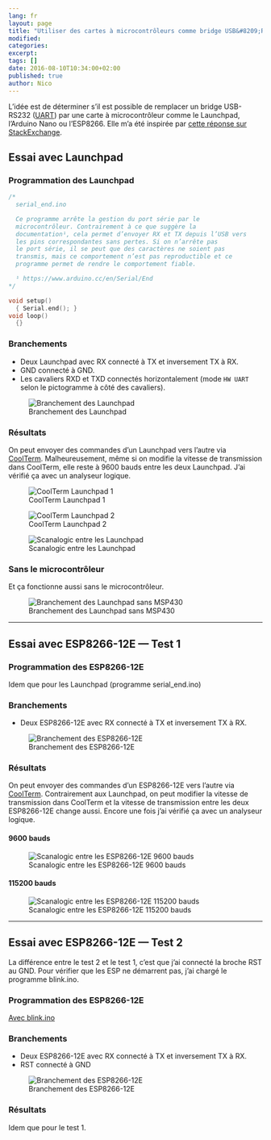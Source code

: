 ```yaml
---
lang: fr
layout: page
title: "Utiliser des cartes à microcontrôleurs comme bridge USB&#8209;RS232"
modified:
categories:
excerpt:
tags: []
date: 2016-08-10T10:34:00+02:00
published: true
author: Nico
---
```


L’idée est de déterminer s’il est possible de remplacer un bridge USB-RS232 ([UART][2]) par une carte à microcontrôleur comme le Launchpad, l’Arduino Nano ou l’ESP8266. Elle m’a été inspirée par [cette réponse sur StackExchange][0].

## Essai avec Launchpad

### Programmation des Launchpad

```c++
/*
  serial_end.ino

  Ce programme arrête la gestion du port série par le
  microcontrôleur. Contrairement à ce que suggère la
  documentation¹, cela permet d’envoyer RX et TX depuis l’USB vers
  les pins correspondantes sans pertes. Si on n’arrête pas
  le port série, il se peut que des caractères ne soient pas
  transmis, mais ce comportement n’est pas reproductible et ce
  programme permet de rendre le comportement fiable.

  ¹ https://www.arduino.cc/en/Serial/End
*/

void setup()
  { Serial.end(); }
void loop()
  {}
```

### Branchements

-   Deux Launchpad avec RX connecté à TX et inversement TX à RX.
-   GND connecté à GND.
-   Les cavaliers RXD et TXD connectés horizontalement (mode `HW UART` selon le pictogramme à côté des cavaliers).

![Branchement des Launchpad](../../files/2016-08-10-usb-rs232_bridge_microcontroleurs/branchement_launchpad_lowres.jpg)

### Résultats

On peut envoyer des commandes d’un Launchpad vers l’autre via [CoolTerm][1]. Malheureusement, même si on modifie la vitesse de transmission dans CoolTerm, elle reste à 9600 bauds entre les deux Launchpad. J’ai vérifié ça avec un analyseur logique.

![CoolTerm Launchpad 1](../../files/2016-08-10-usb-rs232_bridge_microcontroleurs/coolterm_launchpad_1.png)

![CoolTerm Launchpad 2](../../files/2016-08-10-usb-rs232_bridge_microcontroleurs/coolterm_launchpad_2.png)

![Scanalogic entre les Launchpad](../../files/2016-08-10-usb-rs232_bridge_microcontroleurs/acquisition_launchpad.png)

### Sans le microcontrôleur

Et ça fonctionne aussi sans le microcontrôleur.

![Branchement des Launchpad sans MSP430](../../files/2016-08-10-usb-rs232_bridge_microcontroleurs/branchement_launchpad_sans_msp430_lowres.jpg)

[0]: http://arduino.stackexchange.com/questions/18575/send-at-commands-to-esp8266-from-arduino-uno-via-a-softwareserial-port/18614#18614
[1]: http://freeware.the-meiers.org/
[2]: https://fr.wikipedia.org/wiki/UART

---

## Essai avec ESP8266-12E — Test 1

### Programmation des ESP8266-12E

Idem que pour les Launchpad (programme serial_end.ino)

### Branchements

-   Deux ESP8266-12E avec RX connecté à TX et inversement TX à RX.

![Branchement des ESP8266-12E](../../files/2016-08-10-usb-rs232_bridge_microcontroleurs/branchement_esp8266-12E_test1_lowres.jpg)

### Résultats

On peut envoyer des commandes d’un ESP8266-12E vers l’autre via [CoolTerm][1]. Contrairement aux Launchpad, on peut modifier la vitesse de transmission dans CoolTerm et la vitesse de transmission entre les deux ESP8266-12E change aussi. Encore une fois j’ai vérifié ça avec un analyseur logique.

#### 9600 bauds

![Scanalogic entre les ESP8266-12E 9600 bauds](../../files/2016-08-10-usb-rs232_bridge_microcontroleurs/acquisition_esp8266-12E_9600.png)

#### 115200 bauds

![Scanalogic entre les ESP8266-12E 115200 bauds](../../files/2016-08-10-usb-rs232_bridge_microcontroleurs/acquisition_esp8266-12E_115200.png)

---

## Essai avec ESP8266-12E — Test 2

La différence entre le test 2 et le test 1, c’est que j’ai connecté la broche RST au GND. Pour vérifier que les ESP ne démarrent pas, j’ai chargé le programme blink.ino.

### Programmation des ESP8266-12E

[Avec blink.ino](https://github.com/NicHub/ouilogique-ESP8266-Arduino/blob/master/blink/blink.ino)

### Branchements

-   Deux ESP8266-12E avec RX connecté à TX et inversement TX à RX.
-   RST connecté à GND

![Branchement des ESP8266-12E](../../files/2016-08-10-usb-rs232_bridge_microcontroleurs/branchement_esp8266-12E_test2_lowres.jpg)

### Résultats

Idem que pour le test 1.
